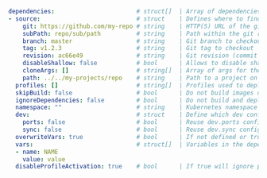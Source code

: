 ```yaml
dependencies:                       # struct[]  | Array of dependencies (other projects containing a devspace.yaml or devspace-configs.yaml) that need to be deployed before this project
- source:                           # struct    | Defines where to find the dependency (exactly one source is allowed)
    git: https://github.com/my-repo # string    | HTTP(S) URL of the git repository (recommended method for referencing dependencies, must have the format of the git remote repo as usually checked out via git clone)
    subPath: repo/sub/path          # string    | Path within the git repo where devspace.yaml can be found
    branch: master                  # string    | Git branch to checkout
    tag: v1.2.3                     # string    | Git tag to checkout
    revision: ac66e49               # string    | Git revision (commit has) to checkout
    disableShallow: false           # bool      | Allows to disable shallow git clones using "--depth 1"
    cloneArgs: []                   # string[]  | Array of args for the "git clone" command for retrieving git based dependencies
    path: ../../my-projects/repo    # string    | Path to a project on your local computer (not recommended, instead of using git-related options)
  profiles: []                      # string[]  | Profiles used to deploy this dependency (when multiple profiles are defined in the devspace.yaml of the dependency)
  skipBuild: false                  # bool      | Do not build images of this dependency (= only start deployments)
  ignoreDependencies: false         # bool      | Do not build and deploy dependencies of this dependency
  namespace: ""                     # string    | Kubernetes namespace to deploy dependency to (Default: default namespace of current kube-context)
  dev:                              # struct    | Define which dev config should be reused from a dependency
    ports: false                    # bool      | Reuse dev.ports config from the dependency
    sync: false                     # bool      | Reuse dev.sync config from the dependency
  overwriteVars: true               # bool      | If not defined or true, will overwrite values of variables with the same name in the dependency
  vars:                             # struct[]  | Variables in the dependency config that should be overriden with the specified values 
  - name: NAME
    value: value
  disableProfileActivation: true    # bool      | If true will ignore profile activations for this dependency
```
